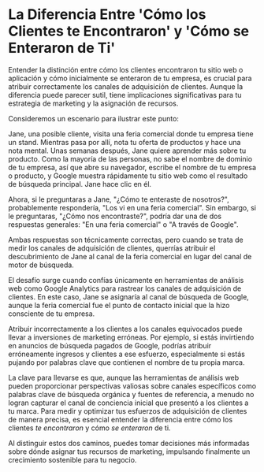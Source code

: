 
# La Diferencia Entre 'Cómo los Clientes te Encontraron' y 'Cómo se Enteraron de Ti'

Entender la distinción entre cómo los clientes encontraron tu sitio web o aplicación y cómo inicialmente se enteraron de tu empresa, es crucial para atribuir correctamente los canales de adquisición de clientes. Aunque la diferencia puede parecer sutil, tiene implicaciones significativas para tu estrategia de marketing y la asignación de recursos.

Consideremos un escenario para ilustrar este punto:

<CalloutExample>
Jane, una posible cliente, visita una feria comercial donde tu empresa tiene un stand. Mientras pasa por allí, nota tu oferta de productos y hace una nota mental. Unas semanas después, Jane quiere aprender más sobre tu producto. Como la mayoría de las personas, no sabe el nombre de dominio de tu empresa, así que abre su navegador, escribe el nombre de tu empresa o producto, y Google muestra rápidamente tu sitio web como el resultado de búsqueda principal. Jane hace clic en él.
</CalloutExample>

Ahora, si le preguntaras a Jane, "¿Cómo te enteraste de nosotros?", probablemente respondería, "Los vi en una feria comercial". Sin embargo, si le preguntaras, "¿Cómo nos encontraste?", podría dar una de dos respuestas generales: "En una feria comercial" o "A través de Google".

Ambas respuestas son técnicamente correctas, pero cuando se trata de medir los canales de adquisición de clientes, querrías atribuir el descubrimiento de Jane al canal de la feria comercial en lugar del canal de motor de búsqueda.

<CalloutWarning>
El desafío surge cuando confías únicamente en herramientas de análisis web como Google Analytics para rastrear los canales de adquisición de clientes. En este caso, Jane se asignaría al canal de búsqueda de Google, aunque la feria comercial fue el punto de contacto inicial que la hizo consciente de tu empresa.
</CalloutWarning>

Atribuir incorrectamente a los clientes a los canales equivocados puede llevar a inversiones de marketing erróneas. Por ejemplo, si estás invirtiendo en anuncios de búsqueda pagados de Google, podrías atribuir erróneamente ingresos y clientes a ese esfuerzo, especialmente si estás pujando por palabras clave que contienen el nombre de tu propia marca.

La clave para llevarse es que, aunque las herramientas de análisis web pueden proporcionar perspectivas valiosas sobre canales específicos como palabras clave de búsqueda orgánica y fuentes de referencia, a menudo no logran capturar el canal de conciencia inicial que presentó a los clientes a tu marca. Para medir y optimizar tus esfuerzos de adquisición de clientes de manera precisa, es esencial entender la diferencia entre cómo los clientes *te encontraron* y cómo *se enteraron* de ti.

Al distinguir estos dos caminos, puedes tomar decisiones más informadas sobre dónde asignar tus recursos de marketing, impulsando finalmente un crecimiento sostenible para tu negocio.
